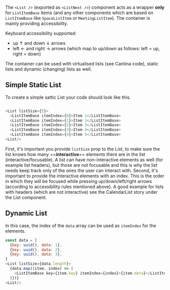 The `<List />` (exported as `<ListNext />`) component acts as a wrapper **only** for `ListItemBase` items (and any other components which are based on `ListItemBase` like `SpaceListItem` or `MeetingListItem`). The container is mainly providing accessibility.

Keyboard accessibility supported:

- up ↑ and down ↓ arrows
- left ← and right → arrows (which map to up/down as follows: left = up, right = down)

The container can be used with virtualised lists (see Cantina code), static lists and dynamic (changing) lists as well.

## Simple Static List

To create a simple sattic List your code should look like this.

```javascript

<List listSize={5}>
  <ListItemBase itemIndex={0}>Item 1</ListItemBase>
  <ListItemBase itemIndex={1}>Item 2</ListItemBase>
  <ListItemBase itemIndex={2}>Item 3</ListItemBase>
  <ListItemBase itemIndex={3}>Item 4</ListItemBase>
  <ListItemBase itemIndex={4}>Item 5</ListItemBase>
<List/>

```

First, it's important you provide `listSize` prop to the List, to make sure the list knows how many ==**interactive**== elements there are in the list (interactive/focusable).
A list can have non-interactive elements as well (for example list headers), but those are not focusable and this is why the list needs keep track only of the ones the user can interact with.
Second, it's important to provide the interactive elements with an index. This is the order in which they will be focused while pressing up/down/left/right arrows (according to accessibility rules mentioned above).
A good example for lists with headers (which are not interactive) see the CalendarList story under the List component.

## Dynamic List

In this case, the index of the `data` array can be used as `itemIndex` for the elements.

```javascript
const data = [
  {key: uuid(), data: 1},
  {key: uuid(), data: 2},
  {key: uuid(), data: 3},
]
<List listSize={data.length}>
  {data.map((item, index) => (
    <ListItemBase key={item.key} itemIndex={index}>{item.data}</ListItemBase>
  )})}
<List/>
```
